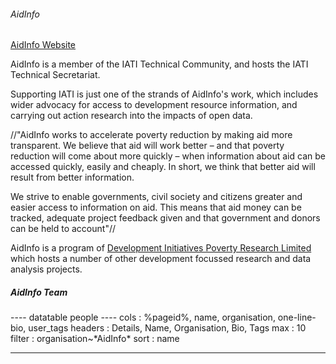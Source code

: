 ====== AidInfo ======
[[http://www.aidinfo.org/|AidInfo Website]]

AidInfo is a member of the IATI Technical Community, and hosts the IATI Technical Secretariat. 

Supporting IATI is just one of the strands of AidInfo's work, which includes wider advocacy for access to development resource information, and carrying out action research into the impacts of open data. 

//"AidInfo works to accelerate poverty reduction by making aid more transparent. We believe that aid will work better – and that poverty reduction will come about more quickly – when information about aid can be accessed quickly, easily and cheaply. In short, we think that better aid will result from better information.

We strive to enable governments, civil society and citizens greater and easier access to information on aid. This means that aid money can be tracked, adequate project feedback given and that government and donors can be held to account"//

AidInfo is a program of [[http://www.devinit.org/|Development Initiatives Poverty Research Limited]] which hosts a number of other development focussed research and data analysis projects.


===== AidInfo Team =====

---- datatable people ----
cols    : %pageid%, name, organisation, one-line-bio, user_tags
headers : Details, Name, Organisation, Bio, Tags
max     : 10
filter  : organisation~*AidInfo*
sort    : name
----